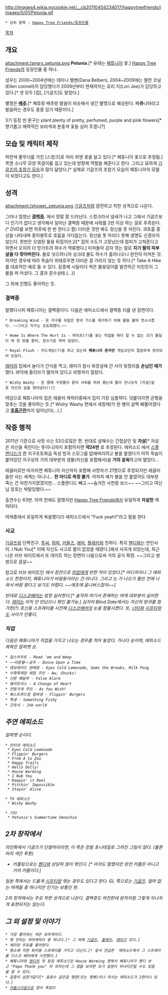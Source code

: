 http://images4.wikia.nocookie.net/__cb20110404234017/happytreefriends/images/0/01/Petunia.gif

 * 상위 항목 : [[Happy Tree Friends/등장인물]]

[[목차]]

== 개요 ==
attachment:/angry_petunia.png
'''Petunia'''.[* 유래는 [[페튜니아]] 꽃.] [[Happy Tree Friends]]의 등장인물 중 하나.

성우는 2000~2004년에는 데이나 벨벤(Dana Belben), 2004~2009에는 엘런 코널(Ellen connell)이 담당했다가 2009년부터 현재까지는 로리 지(Lori Jee)가 담당하고 있다.[* 셋 모두 [컵], [기글즈]도 맡았다.]

별명은 '''[[배추]]'''.[* 페튜랑 배추랑 발음이 비슷해서 생긴 별명으로 예상된다. 페'''츄'''니아라고 발음하는 경우도 종종 있기 때문이다.]

3기 등장 씬 문구는 plant plenty of pretty, perfumed, purple and pink flowers[* 향기롭고 매력적인 보라색과 분홍색 꽃을 심어 주겠니?]

== 모습 및 캐릭터 제작 ==
파란색 줄무늬를 가진 [스컹크]로 머리 위엔 꽃을 달고 있다.[* 페튜니아 꽃으로 추정됨.] 목엔 소나무 모양 목걸이를 걸고 있는데 방향제 역할을 해준다고 한다. 그리고 묘하게 [http://images2.wikia.nocookie.net/__cb20091224134835/happytreefriends/images/4/41/Early_giggles.jpg 기글즈의 초창기 모습]과 많이 닮았다.[* 실제로 기글즈의 초창기 모습이 페튜니아의 모델이 되었다고도 한다.]

== 성격 ==
attachment:/shower_petunia.png
[[기글즈]]처럼 얌전하고 착한 성격으로 나온다.
 
그러나 엄청난 '''[[결벽증]].''' <Wishy Washy>에서 정말 잘 드러난다. 스컹크라서 냄새가 나고 그래서 기글즈보다 인기가 없다고 생각해서 일어난 결벽증 때문에 샤워를 2번 이상 하는 걸로 추측된다.(* DVD를 보면 하루에 한 번 한다고 함) 더러운 것만 봐도 정신을 못 차린다. 과호흡 증상을 나타내며 종이봉투로 호흡을 가다듭는다. 정신을 못 차리다 못해 생명도 신경쓰지 않는다. 한번은 오염된 물을 뒤집어쓰고[* 집의 수도가 고장났는데 럼피가 고쳐준다고 하면서 오히려 더 망가트려 하수가 역류했다.] 미쳐돌아 감자 깎는 칼로 '''자기 팔의 피부 살을 다 깎아버린다.''' 물로 씻으려니까 싱크대 물도 하수가 흘러나오니 완전히 미쳐돈 것. 하지만 경우에 따라 목숨이 위태로우면 더러운 걸 가리지 않는 듯 하다.[* Take A Hike를 대표적인 예로 들 수 있다. 갈증에 시달리다 썩은 물웅덩이를 발견하곤 미친듯이 그 물을 퍼 마셨다. 그 결과 혼수상태.(...)]

그 외에 인형도 좋아하는 듯.

=== 결벽증 ===
말했다시피 페튜니아는 결벽증이다. 다음은 에피소드에서 결벽증 티를 낸 장면이다.

 * Breaking Wind - 온 지구를 뒤덮은 방귀 가스를 제거하기 위해 붙을 붙여 연소시켰다. ~~그리고 지구는 초토화했다.~~

 * Home Is Where The Hurt Is - 파이프(?)를 꽂는 작업을 하다 알 수 없는 괴기 물질이 딱 한 방울 묻어, 정수기로 박박 씼었다.

 * Royal Flush - 카드게임(?)을 하고 있는데 '''페튜니아 혼자만''' 게임코인이 깔끔하게 정리되어 있었다.
[[래미]]의 집에서 놀다가 간식을 먹고, 래미가 잠시 화장실에 간 사이 뒷정리를 '''손님인 얘가''' 했다. 바닥에 올리브가 떨어져 있다고 비명까지 질렀다.

 * Wishy Washy - 온 몸에 구정물이 묻어 샤워를 하려 했는데 물이 안나오자 [자살|칼로 자신의 살을 깎아냈다(!)] 

여담으로 페튜니아의 집은 레귤러 캐릭터중에서 집이 가장 심플하다. 덧붙이자면 균형을 맞추는 것을 좋아하는 듯.[* Wishy Washy 편에서 세정제(?) 한 병이 살짝 삐뚤어졌다고 '''[[호흡곤란]]'''까지 일어났다(...).]

== 작중 행적 ==
2011년 기준으로 사망 수는 53으로많은 편. 반대로 살해수는 간접살인 및 '''자살'''[* 자살은 자신을 죽인다는 뜻이니]까지 포함하자면 '''약24번''' 로 추정된다. 에피소드 <Breaking Wind>에서 [[스플렌디드]]가 뀐 지구초토화급 독성 방귀 스모그를 없애버리려고 불을 붙였다가 아직 목숨이 붙어있던 지구상의 거의 대부분의 생물(자신을 포함해서)을 '''거의 살육'''하고야 말았다...

레귤러로만 따지자면 페튜니아 자신까지 포함해 사망자가 21명으로 추정되지만 레귤러들만 사는 세계는 아니니... '''한 마디로 측정 불가'''. 어차피 얘가 불을 안 붙였어도 대부분 죽는 건 마찬가지였겠지만... 스플렌디드 빼고.~~숨겨진 사천왕 보스~~ ~~그리고 여신님 칭호는 박탈당했다.~~ 

출연수는 63번. 아까 전에도 말했지만 [[Happy Tree Friends]]에서 유일하게 '''자살한''' 캐릭터다.

여캐중에서 유일하게 욕을했다(!) <House Warming> 에피소드에서 "Fuck yeah!!"라고 말을 한다
=== 사교 ===
[[기글즈]]랑 단짝친구. [[투씨]], [[럼피]], [[커들즈]], [[래미]], [[플래키]]와 친하다. 특히 [[핸디]]와는 연인사이. I Nub You[* 이때 자신도 사고로 팔이 없었을 때였다.]에서 사귀게 되었는데, 최근 나온 러브 바이트에서 또 데이트 하는 장면이 나옴으로써 거의 공식 확정. ~~그리고 쌍쌍으로 끔살~~

참고로 러브 바이트인 <I heart U>에서 잠깐으로 [[마임]]에게 반한 적이 있었다.[* 어디까지나 그 에피소드 한정이지, 페튜니아가 바람둥이라는 건 아니다. 그리고 <I heart U>는 <I Nub You>가 나오기 훨씬 전에 나와서 바람 폈다고 보기도 어렵다. ~~애초에 옴니버스잖아~~]

반대로 [[디스코베어]]는 엄청 싫어한다.[* 솔직히 여기서 존재하는 여캐 대부분이 싫어한다. [[래미]]는 아직 안 만났으니 확인 불가능.] 심지어 Blind Date에서는 자신의 방귀를 첨가한(?) 호신용 스프레이를 시전해 [[디스코베어]]의 눈을 함몰시켰다. 또, [[너티]]와 [[시프티]]와도 사이가 안좋다.

=== 직업 ===
다음은 페튜니아가 직업을 가지고 나오는 경우를 적어 놓았다. 가나다 순이며, 에피소드 제목은 알파벳 순.

 * 걸스카우트 - Read 'em and Weep
 * ~~라푼젤~~공주 - Dunce Upon a Time
 * 레모레이드 판매원 - Eyes Cold Lemonade, Gems the Breaks, Milk Pong
 * 수확축제장 매점 주인 - Aw, Shucks!
 * 신문 배달부 - False Alarm
 * 웨이트리스 - A Change of Heart
 * 전등가게 주인 - As You Wish!
 * 패스트푸드점 알바생 - Flippin' Burgers
 * 학생 - Something Fishy
 * 간호사 - Job world

== 주연 에피소드 ==
알파벳 순이다.

 * 인터넷 에피소드
  * Eyes Cold Lemonade
  * Flippin' Burgers
  * From A to Zoo
  * Happy Trails
  * Hello Dolly!
  * House Warming
  * I Nub You
  * Keepin' it Reel
  * Pitchin' Impossible
  * Stayin' Alive

 * TV 에피소드
  * Wishy Washy

 * 기타
  * Petunia's Summertime Smoochie

== 2차 창작에서 ==
의인화에서 기글즈가 단발머리라면, 이 쪽은 장발 포니테일로 그려진 그림이 많다. (물론 머리 색은 투톤)

* 커플링으로는 [[핸디]]와 상당히 많이 엮인다. [* 아까도 말했지만 완전 커플은 아니고 거의 커플이다.]

일본 쪽에서는 드물게 [[시프티]]랑 엮는 경우도 있다고 한다. GL 쪽으로는 [[기글즈]]. 얼마 없는 여캐들 중 하나지만 인기는 보통인 편.

2차 창작에서는 주로 착한 성격으로 나온다. 결벽증도 여전한데 원작처럼 그렇게 지나치게 표현되지는 않는다.

== 그 외 설정 및 이야기 ==
 * 가장 좋아하는 색은 보라색이다.
 * 몇 안되는 여자캐릭터 중 하나다.[* 그 외에 [[기글즈]], [[플래키]], [[래미]]가 있다.]
 * 체리맛 우유를 좋아한다.
 * 평소에 치한 퇴치용 스프레이를 가지고 다닌다.[* 앞서 언급한 <Blind Date> 에피소드에서 그 스프레이를 디스코 베어에게 시전했다.]
 * 페튜니아와 [[핸디]]의 첫 등장 에피소드인 House Warming 편에서 페튜니아가 핸디 보고 "Papa Thank you" 라 외치는데 그 점을 보자면 초기 설정이 부녀지간일 수도 있음을 알 수 있다.
 * 갈증이 심한거같다[* 음료수 같은걸 몇캔(또는 몇병)이나 마시는 에피소드가 2편이나 있다.]
 * [[커들스]]다음으로 많이 죽었다
